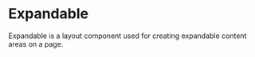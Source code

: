 # Expandable

Expandable is a layout component used for creating expandable content areas on a
page.

<AssetLinks>
  <AssetLink href="https://react.fabric-ds.io/expandable" />
  <AssetLink href="https://vue.fabric-ds.io/expandable" />
</AssetLinks>

<TableOfContents />
